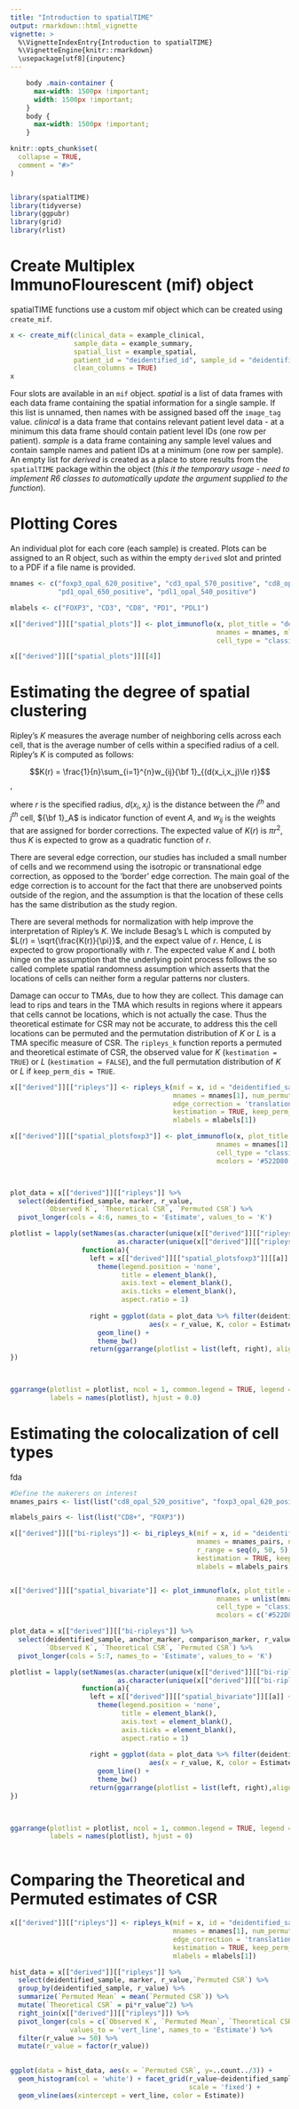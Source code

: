 ```yaml
---
title: "Introduction to spatialTIME"
output: rmarkdown::html_vignette
vignette: >
  %\VignetteIndexEntry{Introduction to spatialTIME}
  %\VignetteEngine{knitr::rmarkdown}
  \usepackage[utf8]{inputenc}
---
```


```css
    body .main-container {
      max-width: 1500px !important;
      width: 1500px !important;
    }
    body {
      max-width: 1500px !important;
    }
```

```r
knitr::opts_chunk$set(
  collapse = TRUE,
  comment = "#>"
)


library(spatialTIME)
library(tidyverse)
library(ggpubr)
library(grid)
library(rlist)
```

# Create Multiplex ImmunoFlourescent (mif) object 

spatialTIME functions use a custom mif object which can be created using `create_mif`. 

```r

x <- create_mif(clinical_data = example_clinical,
                sample_data = example_summary,
                spatial_list = example_spatial,
                patient_id = "deidentified_id", sample_id = "deidentified_sample",
                clean_columns = TRUE)
x

```

Four slots are available in an `mif` object. 
*spatial* is a list of data frames with each data frame containing the spatial 
information for a single sample. 
If this list is unnamed, then names with be assigned based off the `image_tag` value.
*clinical* is a data frame that contains relevant patient level data - at a 
minimum this data frame should contain patient level IDs (one row per patient). 
*sample* is a data frame containing any sample level values and contain sample 
names and patient IDs at a minimum (one row per sample). 
An empty list for *derived* is created as a place to store results from the 
`spatialTIME` package within the object (*this it the temporary usage - need to implement R6 classes to automatically update the argument supplied to the function*).

# Plotting Cores

An individual plot for each core (each sample) is created. 
Plots can be assigned to an R object, such as within the empty `derived` 
slot and printed to a PDF if a file name is provided. 

```r
mnames <- c("foxp3_opal_620_positive", "cd3_opal_570_positive", "cd8_opal_520_positive",
            "pd1_opal_650_positive", "pdl1_opal_540_positive")

mlabels <- c("FOXP3", "CD3", "CD8", "PD1", "PDL1")

x[["derived"]][["spatial_plots"]] <- plot_immunoflo(x, plot_title = "deidentified_sample", 
                                                    mnames = mnames, mlabels = mlabels, 
                                                    cell_type = "classifier_label")

x[["derived"]][["spatial_plots"]][[4]]
```

# Estimating the degree of spatial clustering

Ripley's $K$ measures the average number of neighboring cells across each cell, that is the average number of cells within a specified radius of a cell. Ripley's $K$ is computed as follows:

$$K(r) = \frac{1}{n}\sum_{i=1}^{n}w_{ij}{\bf 1}_{(d(x_i,x_j)\le r)}$$,

where $r$ is the specified radius, $d(x_i,x_j)$ is the distance between the $i^{th}$ and $j^{th}$ cell, ${\bf 1}_A$ is indicator function of event $A$, and $w_{ij}$ is the weights that are assigned for border corrections. The expected value of $K(r)$ is $\pi r^2$, thus $K$ is expected to grow as a quadratic function of $r$.

There are several edge correction, our studies has included a small number of cells and we recommend using the isotropic or transnational edge correction, as opposed to the 'border' edge correction. The main goal of the edge correction is to account for the fact that there are unobserved points outside of the region, and the assumption is that the location of these cells has the same distribution as the study region.

There are several methods for normalization with help improve the interpretation of Ripley's $K$. We include Besag's L which is computed by $L(r) = \sqrt{\frac{K(r)}{\pi}}$, and the expect value of $r$. Hence, $L$ is expected to grow proportionally with $r$. The expected value $K$ and $L$ both hinge on the assumption that the underlying point process follows the so called complete spatial randomness assumption which asserts that the locations of cells can neither form a regular patterns nor clusters.

Damage can occur to TMAs, due to how they are collect. This damage can lead to rips and tears in the TMA which results in regions where it appears that cells cannot be locations, which is not actually the case. Thus the theoretical estimate for CSR may not be accurate, to address this the cell locations can be permuted and the permutation distribution of $K$ or $L$ is a TMA specific measure of CSR. The `ripleys_k` function reports a permuted and theoretical estimate of CSR, the observed value for $K$ (` kestimation = TRUE`) or $L$ (`kestimation = FALSE`), and the full permutation distribution of $K$ or $L$ if `keep_perm_dis = TRUE`.

```r

x[["derived"]][["ripleys"]] <- ripleys_k(mif = x, id = "deidentified_sample", 
                                         mnames = mnames[1], num_permutations = 50,
                                         edge_correction = 'translation', r = seq(0,100,10),
                                         kestimation = TRUE, keep_perm_dis = FALSE, 
                                         mlabels = mlabels[1])

x[["derived"]][["spatial_plotsfoxp3"]] <- plot_immunoflo(x, plot_title = "deidentified_sample", 
                                                    mnames = mnames[1], mlabels = mlabels[1], 
                                                    cell_type = "classifier_label", 
                                                    mcolors = '#522D80')



plot_data = x[["derived"]][["ripleys"]] %>% 
  select(deidentified_sample, marker, r_value,
         `Observed K`, `Theoretical CSR`, `Permuted CSR`) %>%
  pivot_longer(cols = 4:6, names_to = 'Estimate', values_to = 'K')

plotlist = lapply(setNames(as.character(unique(x[["derived"]][["ripleys"]]$deidentified_sample)),
                           as.character(unique(x[["derived"]][["ripleys"]]$deidentified_sample))),
                  function(a){
                    left = x[["derived"]][["spatial_plotsfoxp3"]][[a]] + 
                      theme(legend.position = 'none',
                            title = element_blank(),
                            axis.text = element_blank(),
                            axis.ticks = element_blank(),
                            aspect.ratio = 1)
                    
                    right = ggplot(data = plot_data %>% filter(deidentified_sample == a), 
                                   aes(x = r_value, K, color = Estimate)) + 
                      geom_line() + 
                      theme_bw()
                    return(ggarrange(plotlist = list(left, right), align = 'h'))
})


  
ggarrange(plotlist = plotlist, ncol = 1, common.legend = TRUE, legend = 'bottom',
          labels = names(plotlist), hjust = 0.0)

```

# Estimating the colocalization of cell types

fda
```r
#Define the makerers on interest
mnames_pairs <- list(list("cd8_opal_520_positive", "foxp3_opal_620_positive"))

mlabels_pairs <- list(list("CD8+", "FOXP3"))

x[["derived"]][["bi-ripleys"]] <- bi_ripleys_k(mif = x, id = "deidentified_sample", 
                                               mnames = mnames_pairs, num_permutations = 50,
                                               r_range = seq(0, 50, 5), edge_correction = "translation", 
                                               kestimation = TRUE, keep_perm_dis = FALSE,
                                               mlabels = mlabels_pairs)


x[["derived"]][["spatial_bivariate"]] <- plot_immunoflo(x, plot_title = "deidentified_sample", 
                                                    mnames = unlist(mnames_pairs[[1]]), mlabels = unlist(mlabels_pairs[[1]]), 
                                                    cell_type = "classifier_label", 
                                                    mcolors = c('#522D80','#F56600'))

plot_data = x[["derived"]][["bi-ripleys"]] %>% 
  select(deidentified_sample, anchor_marker, comparison_marker, r_value,
         `Observed K`, `Theoretical CSR`, `Permuted CSR`) %>%
  pivot_longer(cols = 5:7, names_to = 'Estimate', values_to = 'K')

plotlist = lapply(setNames(as.character(unique(x[["derived"]][["bi-ripleys"]]$deidentified_sample)),
                           as.character(unique(x[["derived"]][["bi-ripleys"]]$deidentified_sample))),
                  function(a){
                    left = x[["derived"]][["spatial_bivariate"]][[a]] + 
                      theme(legend.position = 'none',
                            title = element_blank(),
                            axis.text = element_blank(),
                            axis.ticks = element_blank(),
                            aspect.ratio = 1)
                    
                    right = ggplot(data = plot_data %>% filter(deidentified_sample == a), 
                                   aes(x = r_value, K, color = Estimate)) + 
                      geom_line() + 
                      theme_bw()
                    return(ggarrange(plotlist = list(left, right),align = 'h'))
})


  
ggarrange(plotlist = plotlist, ncol = 1, common.legend = TRUE, legend = 'bottom',
          labels = names(plotlist), hjust = 0)
  

```

# Comparing the Theoretical and Permuted estimates of CSR

```r

x[["derived"]][["ripleys"]] <- ripleys_k(mif = x, id = "deidentified_sample", 
                                         mnames = mnames[1], num_permutations = 50,
                                         edge_correction = 'translation', r = seq(0,100,10),
                                         kestimation = TRUE, keep_perm_dis = TRUE, 
                                         mlabels = mlabels[1])

hist_data = x[["derived"]][["ripleys"]] %>% 
  select(deidentified_sample, marker, r_value,`Permuted CSR`) %>%
  group_by(deidentified_sample, r_value) %>% 
  summarize(`Permuted Mean` = mean(`Permuted CSR`)) %>%
  mutate(`Theoretical CSR` = pi*r_value^2) %>%
  right_join(x[["derived"]][["ripleys"]]) %>%
  pivot_longer(cols = c(`Observed K`, `Permuted Mean`, `Theoretical CSR`),
               values_to = 'vert_line', names_to = 'Estimate') %>%
  filter(r_value >= 50) %>%
  mutate(r_value = factor(r_value))
  

ggplot(data = hist_data, aes(x = `Permuted CSR`, y=..count../3)) + 
  geom_histogram(col = 'white') + facet_grid(r_value~deidentified_sample, 
                                             scale = 'fixed') + 
  geom_vline(aes(xintercept = vert_line, color = Estimate))

```

